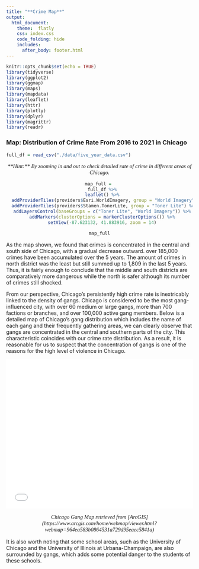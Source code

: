 ```yaml
---
title: "**Crime Map**"
output: 
  html_document:
    theme:  flatly
    css: index.css
    code_folding: hide
    includes:
      after_body: footer.html
---
```


```r
knitr::opts_chunk$set(echo = TRUE)
library(tidyverse)
library(ggplot2)
library(ggmap)
library(maps)
library(mapdata)
library(leaflet)
library(httr)
library(plotly)
library(dplyr)
library(magrittr)
library(readr)
```


### **Map: Distribution of Crime Rate From 2016 to 2021 in Chicago**

```r
full_df = read_csv("./data/five_year_data.csv")
```
<p align=" center", p style="font-family: times, serif; font-size:11pt; font-style:italic">
**Hint:** By zooming in and out to check detailed rate of crime in different areas of Chicago.
</p>
<center>
```r
map_full = 
  full_df %>%
  leaflet() %>%
  addProviderTiles(providers$Esri.WorldImagery, group = "World Imagery") %>%
  addProviderTiles(providers$Stamen.TonerLite, group = "Toner Lite") %>%
  addLayersControl(baseGroups = c("Toner Lite", "World Imagery")) %>%
  addMarkers(clusterOptions = markerClusterOptions()) %>%
  setView(-87.623132, 41.883916, zoom = 14)

map_full
```
</center>

As the map shown, we found that crimes is concentrated in the central and south side of Chicago, with a gradual decrease outward. over 185,000 crimes have been accumulated over the 5 years. The amount of crimes in north district was the least but still summed up to 1,809 in the last 5 years. Thus, it is fairly enough to conclude that the middle and south districts are comparatively more dangerous while the north is safer although its number of crimes still shocked.

From our perspective, Chicago's persistently high crime rate is inextricably linked to the density of gangs. Chicago is considered to be the most gang-influenced city, with over 60 medium or large gangs, more than 700 factions or branches, and over 100,000 active gang members. Below is a detailed map of Chicago's gang distribution which includes the name of each gang and their frequently gathering areas, we can clearly observe that gangs are concentrated in the central and southern parts of the city. This characteristic coincides with our crime rate distribution. As a result, it is reasonable for us to suspect that the concentration of gangs is one of the reasons for the high level of violence in Chicago. 

<p align=" center">
<style>.embed-container {position: relative; padding-bottom: 80%; height: 0; max-width: 100%;} .embed-container iframe, .embed-container object, .embed-container iframe{position: absolute; top: 0; left: 0; width: 100%; height: 100%;} small{position: absolute; z-index: 40; bottom: 0; margin-bottom: -15px;}</style><div class="embed-container"><iframe width="500" height="400" frameborder="0" scrolling="no" marginheight="0" marginwidth="0" title="Chicago Gang Map" src="//www.arcgis.com/apps/Embed/index.html?webmap=964ea583b0864531a729d95eaec5841a&extent=-88.0542,41.6547,-87.2741,42.0148&zoom=true&previewImage=false&scale=true&details=true&disable_scroll=true&theme=light"></iframe></div>
</p>
<p align=" center", p style="font-family: times, serif; font-size:11pt; font-style:italic">
Chicago Gang Map retrieved from [ArcGIS](https://www.arcgis.com/home/webmap/viewer.html?webmap=964ea583b0864531a729d95eaec5841a)
</p>

It is also worth noting that some school areas, such as the University of Chicago and the University of Illinois at Urbana-Champaign, are also surrounded by gangs, which adds some potential danger to the students of these schools.
